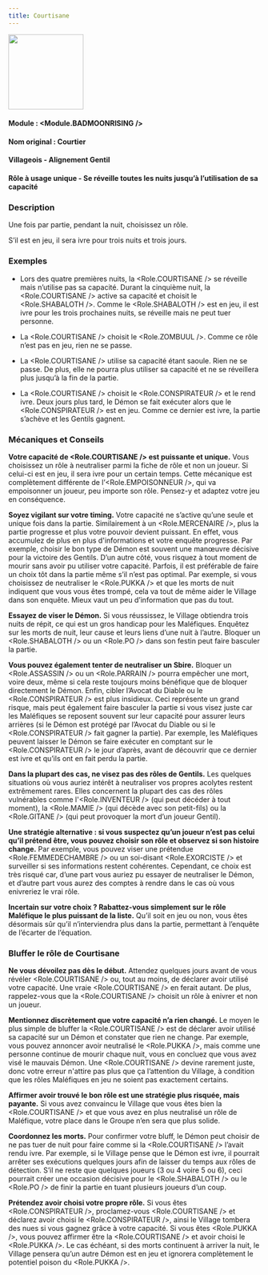 ```yaml
---
title: Courtisane
---
```



<img src='/img/blood-on-the-clocktower/roles/courtisane.png' height='150' />

#### Module : <Module.BADMOONRISING />
#### Nom original : Courtier
#### Villageois - Alignement Gentil
#### Rôle à usage unique - Se réveille toutes les nuits jusqu’à l’utilisation de sa capacité

### Description

Une fois par partie, pendant la nuit, choisissez un rôle.

S’il est en jeu, il sera ivre pour trois nuits et trois jours.

### Exemples

- Lors des quatre premières nuits, la <Role.COURTISANE /> se réveille mais n’utilise pas sa capacité. Durant la cinquième nuit, la <Role.COURTISANE /> active sa capacité et choisit le <Role.SHABALOTH />. Comme le <Role.SHABALOTH /> est en jeu, il est ivre pour les trois prochaines nuits, se réveille mais ne peut tuer personne.

- La <Role.COURTISANE /> choisit le <Role.ZOMBUUL />. Comme ce rôle n’est pas en jeu, rien ne se passe.

- La <Role.COURTISANE /> utilise sa capacité étant saoule. Rien ne se passe. De plus, elle ne pourra plus utiliser sa capacité et ne se réveillera plus jusqu’à la fin de la partie.

- La <Role.COURTISANE /> choisit le <Role.CONSPIRATEUR /> et le rend ivre. Deux jours plus tard, le Démon se fait exécuter alors que le <Role.CONSPIRATEUR /> est en jeu. Comme ce dernier est ivre, la partie s’achève et les Gentils gagnent.

### Mécaniques et Conseils

**Votre capacité de <Role.COURTISANE /> est puissante et unique.** Vous choisissez un rôle à neutraliser parmi la fiche de rôle et non un joueur. Si celui-ci est en jeu, il sera ivre pour un certain temps. Cette mécanique est complètement différente de l’<Role.EMPOISONNEUR />, qui va empoisonner un joueur, peu importe son rôle. Pensez-y et adaptez votre jeu en conséquence.

**Soyez vigilant sur votre timing.** Votre capacité ne s’active qu’une seule et unique fois dans la partie. Similairement à un <Role.MERCENAIRE />, plus la partie progresse et plus votre pouvoir devient puissant. En effet, vous accumulez de plus en plus d'informations et votre enquête progresse. Par exemple, choisir le bon type de Démon est souvent une manœuvre décisive pour la victoire des Gentils. D’un autre côté, vous risquez à tout moment de mourir sans avoir pu utiliser votre capacité. Parfois, il est préférable de faire un choix tôt dans la partie même s’il n’est pas optimal. Par exemple, si vous choisissez de neutraliser le <Role.PUKKA /> et que les morts de nuit indiquent que vous vous êtes trompé, cela va tout de même aider le Village dans son enquête. Mieux vaut un peu d’information que pas du tout.

**Essayez de viser le Démon.** Si vous réussissez, le Village obtiendra trois nuits de répit, ce qui est un gros handicap pour les Maléfiques. Enquêtez sur les morts de nuit, leur cause et leurs liens d’une nuit à l’autre. Bloquer un <Role.SHABALOTH /> ou un <Role.PO /> dans son festin peut faire basculer la partie.

**Vous pouvez également tenter de neutraliser un Sbire.** Bloquer un <Role.ASSASSIN /> ou un <Role.PARRAIN /> pourra empêcher une mort, voire deux, même si cela reste toujours moins bénéfique que de bloquer directement le Démon. Enfin, cibler l’Avocat du Diable ou le <Role.CONSPIRATEUR /> est plus insidieux. Ceci représente un grand risque, mais peut également faire basculer la partie si vous visez juste car les Maléfiques se reposent souvent sur leur capacité pour assurer leurs arrières (si le Démon est protégé par l’Avocat du Diable ou si le <Role.CONSPIRATEUR /> fait gagner la partie). Par exemple, les Maléfiques peuvent laisser le Démon se faire exécuter en comptant sur le <Role.CONSPIRATEUR /> le jour d’après, avant de découvrir que ce dernier est ivre et qu’ils ont en fait perdu la partie.

**Dans la plupart des cas, ne visez pas des rôles de Gentils.** Les quelques situations où vous auriez intérêt à neutraliser vos propres acolytes restent extrêmement rares. Elles concernent la plupart des cas des rôles vulnérables comme l'<Role.INVENTEUR /> (qui peut décéder à tout moment), la <Role.MAMIE /> (qui décède avec son petit-fils) ou la <Role.GITANE /> (qui peut provoquer la mort d’un joueur Gentil).

**Une stratégie alternative : si vous suspectez qu’un joueur n’est pas celui qu’il prétend être, vous pouvez choisir son rôle et observez si son histoire change.** Par exemple, vous pouvez viser une prétendue <Role.FEMMEDECHAMBRE /> ou un soi-disant <Role.EXORCISTE /> et surveiller si ses informations restent cohérentes. Cependant, ce choix est très risqué car, d’une part vous auriez pu essayer de neutraliser le Démon, et d’autre part vous aurez des comptes à rendre dans le cas où vous enivreriez le vrai rôle.

**Incertain sur votre choix ? Rabattez-vous simplement sur le rôle Maléfique le plus puissant de la liste.** Qu’il soit en jeu ou non, vous êtes désormais sûr qu’il n’interviendra plus dans la partie, permettant à l’enquête de l’écarter de l’équation.

### Bluffer le rôle de Courtisane

**Ne vous dévoilez pas dès le début.** Attendez quelques jours avant de vous révéler <Role.COURTISANE /> ou, tout au moins, de déclarer avoir utilisé votre capacité. Une vraie <Role.COURTISANE /> en ferait autant. De plus, rappelez-vous que la <Role.COURTISANE /> choisit un rôle à enivrer et non un joueur.

**Mentionnez discrètement que votre capacité n’a rien changé.** Le moyen le plus simple de bluffer la <Role.COURTISANE /> est de déclarer avoir utilisé sa capacité sur un Démon et constater que rien ne change. Par exemple, vous pouvez annoncer avoir neutralisé le <Role.PUKKA />, mais comme une personne continue de mourir chaque nuit, vous en concluez que vous avez visé le mauvais Démon. Une <Role.COURTISANE /> devine rarement juste, donc votre erreur n'attire pas plus que ça l’attention du Village, à condition que les rôles Maléfiques en jeu ne soient pas exactement certains.

**Affirmer avoir trouvé le bon rôle est une stratégie plus risquée, mais payante.** Si vous avez convaincu le Village que vous êtes bien la <Role.COURTISANE /> et que vous avez en plus neutralisé un rôle de Maléfique, votre place dans le Groupe n’en sera que plus solide.

**Coordonnez les morts.** Pour confirmer votre bluff, le Démon peut choisir de ne pas tuer de nuit pour faire comme si la <Role.COURTISANE /> l’avait rendu ivre. Par exemple, si le Village pense que le Démon est ivre, il pourrait arrêter ses exécutions quelques jours afin de laisser du temps aux rôles de détection. S’il ne reste que quelques joueurs (3 ou 4 voire 5 ou 6), ceci pourrait créer une occasion décisive pour le <Role.SHABALOTH /> ou le <Role.PO /> de finir la partie en tuant plusieurs joueurs d’un coup.

**Prétendez avoir choisi votre propre rôle.** Si vous êtes <Role.CONSPIRATEUR />, proclamez-vous <Role.COURTISANE /> et déclarez avoir choisi le <Role.CONSPIRATEUR />, ainsi le Village tombera des nues si vous gagnez grâce à votre capacité. Si vous êtes <Role.PUKKA />, vous pouvez affirmer être la <Role.COURTISANE /> et avoir choisi le <Role.PUKKA />. Le cas échéant, si des morts continuent à arriver la nuit, le Village pensera qu’un autre Démon est en jeu et ignorera complètement le potentiel poison du <Role.PUKKA />.

